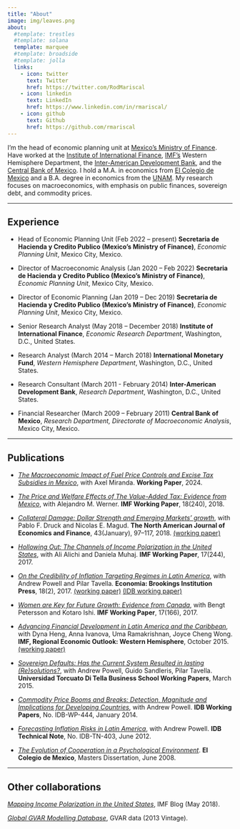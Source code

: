 ```yaml
---
title: "About"
image: img/leaves.png
about:
  #template: trestles
  #template: solana
  template: marquee
  #template: broadside
  #template: jolla
  links:
    - icon: twitter
      text: Twitter
      href: https://twitter.com/RodMariscal
    - icon: linkedin
      text: LinkedIn
      href: https://www.linkedin.com/in/rmariscal/
    - icon: github
      text: Github
      href: https://github.com/rmariscal
---
```


I'm the head of economic planning unit at [Mexico's Ministry of Finance](https://www.gob.mx/shcp). Have worked at the [Institute of International Finance](https://www.iif.com/), [IMF's](http://www.imf.org/external/index.htm) Western Hemisphere Department, the [Inter-American Development Bank](https://www.iadb.org/), and the [Central Bank of Mexico](http://www.banxico.org.mx/). I hold a M.A. in economics from [El Colegio de Mexico](https://www.colmex.mx/) and a B.A. degree in economics from the [UNAM](http://www.economia.unam.mx/). My research focuses on macroeconomics, with emphasis on public finances, sovereign debt, and commodity prices.

------------------------------------------------------------------------

## Experience

-   Head of Economic Planning Unit (Feb 2022 -- present) **Secretaria de Hacienda y Credito Publico (Mexico's Ministry of Finance)**, *Economic Planning Unit*, Mexico City, Mexico.

-   Director of Macroeconomic Analysis (Jan 2020 -- Feb 2022) **Secretaria de Hacienda y Credito Publico (Mexico's Ministry of Finance)**, *Economic Planning Unit*, Mexico City, Mexico.

-   Director of Economic Planning (Jan 2019 -- Dec 2019) **Secretaria de Hacienda y Credito Publico (Mexico's Ministry of Finance)**, *Economic Planning Unit*, Mexico City, Mexico.

-   Senior Research Analyst (May 2018 -- December 2018) **Institute of International Finance**, *Economic Research Department*, Washington, D.C., United States.

-   Research Analyst (March 2014 -- March 2018) **International Monetary Fund**, *Western Hemisphere Department*, Washington, D.C., United States.

-   Research Consultant (March 2011 - February 2014) **Inter-American Development Bank**, *Research Department*, Washington, D.C., United States.

-   Financial Researcher (March 2009 -- February 2011) **Central Bank of Mexico**, *Research Department, Directorate of Macroeconomic Analysis*, Mexico City, Mexico.

------------------------------------------------------------------------

## Publications

-   [*The Macroeconomic Impact of Fuel Price Controls and Excise Tax Subsidies in Mexico*](https://papers.ssrn.com/sol3/papers.cfm?abstract_id=4963122), with Axel Miranda. **Working Paper**, 2024.

-   [*The Price and Welfare Effects of The Value-Added Tax: Evidence from Mexico*](https://www.imf.org/en/Publications/WP/Issues/2018/11/08/The-Value-Added-Tax-Evidence-from-Mexico-46308), with Alejandro M. Werner. **IMF Working Paper**, 18(240), 2018.

-   [*Collateral Damage: Dollar Strength and Emerging Markets' growth*](https://www.sciencedirect.com/science/article/pii/S1062940817302188), with Pablo F. Druck and Nicolas E. Magud. **The North American Journal of Economics and Finance**, 43(January), 97--117, 2018. [(working paper)](http://www.imf.org/en/Publications/WP/Issues/2016/12/31/Collateral-Damage-Dollar-Strength-and-Emerging-Markets-Growth-43137)

-   [*Hollowing Out: The Channels of Income Polarization in the United States*](http://www.imf.org/en/Publications/WP/Issues/2017/11/15/Hollowing-Out-The-Channels-of-Income-Polarization-in-the-United-States-45375), with Ali Alichi and Daniela Muhaj. **IMF Working Paper**, 17(244), 2017.

-   [*On the Credibility of Inflation Targeting Regimes in Latin America*](https://muse.jhu.edu/article/694082/summary), with Andrew Powell and Pilar Tavella. **Economia: Brookings Institution Press**, 18(2), 2017. [(working paper)](http://economia.lacea.org/Forthcoming%20papers/Powell%20Mariscal%20Tavella%20credibility-inflation-targeting_June%2020.pdf) [(IDB working paper)](https://publications.iadb.org/handle/11319/6604)

-   [*Women are Key for Future Growth: Evidence from Canada*](https://www.imf.org/en/Publications/WP/Issues/2017/07/19/Women-Are-Key-for-Future-Growth-Evidence-from-Canada-45047), with Bengt Petersson and Kotaro Ishi. **IMF Working Paper**, 17(166), 2017.

-   [*Advancing Financial Development in Latin America and the Caribbean*](http://www.imf.org/external/pubs/ft/reo/2015/whd/eng/pdf/1015/chap5.pdf), with Dyna Heng, Anna Ivanova, Uma Ramakrishnan, Joyce Cheng Wong. **IMF, Regional Economic Outlook: Western Hemisphere**, October 2015. [(working paper)](https://www.imf.org/en/Publications/WP/Issues/2016/12/31/Advancing-Financial-Development-in-Latin-America-and-the-Caribbean-43854)

-   [*Sovereign Defaults: Has the Current System Resulted in lasting (Re)solutions?*](http://www.utdt.edu/download.php?fname=_144588091570034900.pdf), with Andrew Powell, Guido Sandleris, Pilar Tavella. **Universidad Torcuato Di Tella Business School Working Papers**, March 2015.

-   [*Commodity Price Booms and Breaks: Detection, Magnitude and Implications for Developing Countries*](https://papers.ssrn.com/sol3/papers.cfm?abstract_id=2384422), with Andrew Powell. **IDB Working Papers**, No. IDB-WP-444, January 2014.

-   [*Forecasting Inflation Risks in Latin America*](https://publications.iadb.org/en/publication/11742/forecasting-inflation-risks-latin-america-technical-note), with Andrew Powell. **IDB Technical Note**, No. IDB-TN-403, June 2012.

-   [*The Evolution of Cooperation in a Psychological Environment*](https://repositorio.colmex.mx/concern/theses/8k71nh41x?locale=es). **El Colegio de Mexico**, Masters Dissertation, June 2008.

------------------------------------------------------------------------

## Other collaborations

[*Mapping Income Polarization in the United States*](https://blogs.imf.org/2018/05/15/mapping-income-polarization-in-the-united-states/), IMF Blog (May 2018).

[*Global GVAR Modelling Database*](https://sites.google.com/site/gvarmodelling/data), GVAR data (2013 Vintage).
